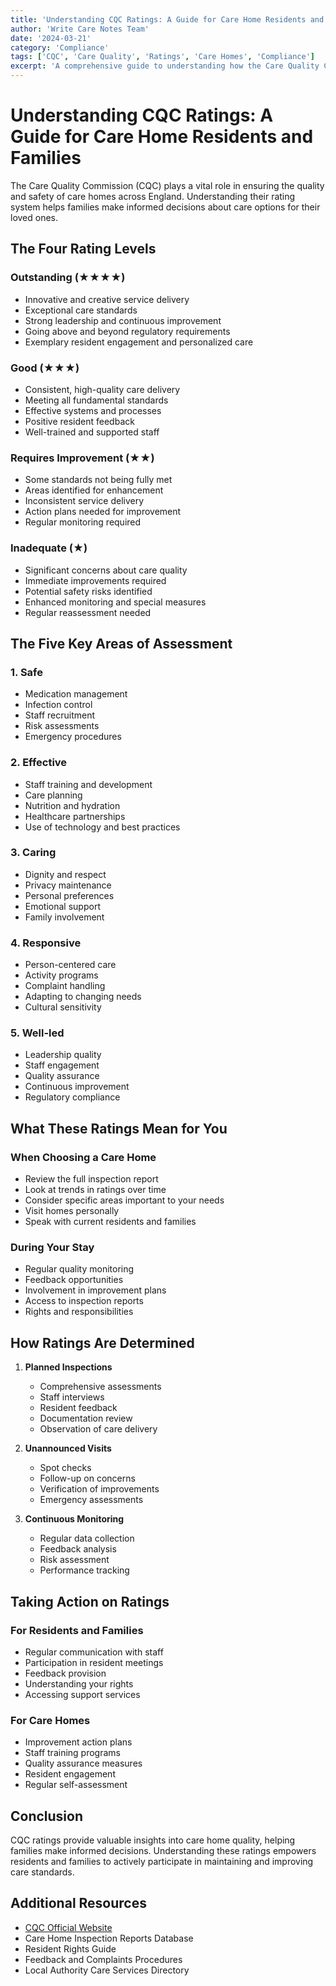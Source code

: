 ```yaml
---
title: 'Understanding CQC Ratings: A Guide for Care Home Residents and Families'
author: 'Write Care Notes Team'
date: '2024-03-21'
category: 'Compliance'
tags: ['CQC', 'Care Quality', 'Ratings', 'Care Homes', 'Compliance']
excerpt: 'A comprehensive guide to understanding how the Care Quality Commission (CQC) rates care homes and what these ratings mean for residents and families.'
---
```


# Understanding CQC Ratings: A Guide for Care Home Residents and Families

The Care Quality Commission (CQC) plays a vital role in ensuring the quality and safety of care homes across England. Understanding their rating system helps families make informed decisions about care options for their loved ones.

## The Four Rating Levels

### Outstanding (★★★★)
- Innovative and creative service delivery
- Exceptional care standards
- Strong leadership and continuous improvement
- Going above and beyond regulatory requirements
- Exemplary resident engagement and personalized care

### Good (★★★)
- Consistent, high-quality care delivery
- Meeting all fundamental standards
- Effective systems and processes
- Positive resident feedback
- Well-trained and supported staff

### Requires Improvement (★★)
- Some standards not being fully met
- Areas identified for enhancement
- Inconsistent service delivery
- Action plans needed for improvement
- Regular monitoring required

### Inadequate (★)
- Significant concerns about care quality
- Immediate improvements required
- Potential safety risks identified
- Enhanced monitoring and special measures
- Regular reassessment needed

## The Five Key Areas of Assessment

### 1. Safe
- Medication management
- Infection control
- Staff recruitment
- Risk assessments
- Emergency procedures

### 2. Effective
- Staff training and development
- Care planning
- Nutrition and hydration
- Healthcare partnerships
- Use of technology and best practices

### 3. Caring
- Dignity and respect
- Privacy maintenance
- Personal preferences
- Emotional support
- Family involvement

### 4. Responsive
- Person-centered care
- Activity programs
- Complaint handling
- Adapting to changing needs
- Cultural sensitivity

### 5. Well-led
- Leadership quality
- Staff engagement
- Quality assurance
- Continuous improvement
- Regulatory compliance

## What These Ratings Mean for You

### When Choosing a Care Home
- Review the full inspection report
- Look at trends in ratings over time
- Consider specific areas important to your needs
- Visit homes personally
- Speak with current residents and families

### During Your Stay
- Regular quality monitoring
- Feedback opportunities
- Involvement in improvement plans
- Access to inspection reports
- Rights and responsibilities

## How Ratings Are Determined

1. **Planned Inspections**
   - Comprehensive assessments
   - Staff interviews
   - Resident feedback
   - Documentation review
   - Observation of care delivery

2. **Unannounced Visits**
   - Spot checks
   - Follow-up on concerns
   - Verification of improvements
   - Emergency assessments

3. **Continuous Monitoring**
   - Regular data collection
   - Feedback analysis
   - Risk assessment
   - Performance tracking

## Taking Action on Ratings

### For Residents and Families
- Regular communication with staff
- Participation in resident meetings
- Feedback provision
- Understanding your rights
- Accessing support services

### For Care Homes
- Improvement action plans
- Staff training programs
- Quality assurance measures
- Resident engagement
- Regular self-assessment

## Conclusion

CQC ratings provide valuable insights into care home quality, helping families make informed decisions. Understanding these ratings empowers residents and families to actively participate in maintaining and improving care standards.

## Additional Resources

- [CQC Official Website](https://www.cqc.org.uk)
- Care Home Inspection Reports Database
- Resident Rights Guide
- Feedback and Complaints Procedures
- Local Authority Care Services Directory 